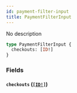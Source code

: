 ```yaml
---
id: payment-filter-input
title: PaymentFilterInput
---
```


No description

```graphql
type PaymentFilterInput {
  checkouts: [ID!]
}
```

### Fields

#### `checkouts` ([`[ID!]`](../../../developer/api-reference/scalars/id))
